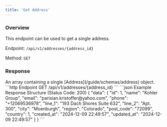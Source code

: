 ```yaml
---
title: 'Get Address'
---
```


### Overview

This endpoint can be used to get a single address.

Endpoint: `/api/v1/addresses/{address_id}`

Method: `GET`

### Response

<ResponseField name="data" type="array" required>
    An array containing a single [Address](/guide/schemas/address) object.
</ResponseField>

<RequestExample>
    ```http Endpoint
    GET /api/v1/addresses/{address_id}
    ```
</RequestExample>

<ResponseExample>
    ```json Example Response Structure (Status Code: 200)
    {
        "data": {
            "id": 1,
            "name": "Kohler Group",
            "email": "parisian.kristoffer@yahoo.com",
            "phone": "+12069536978",
            "line_1": "193 Dach Shores Suite 632",
            "line_2": "Apt. 300",
            "city": "Moenburgh",
            "region": "Colorado",
            "post_code": "72099",
            "country": 1,
            "created_at": "2024-12-09 22:49:57",
            "updated_at": "2024-12-09 22:49:57"
        }
    }
    ```
</ResponseExample>